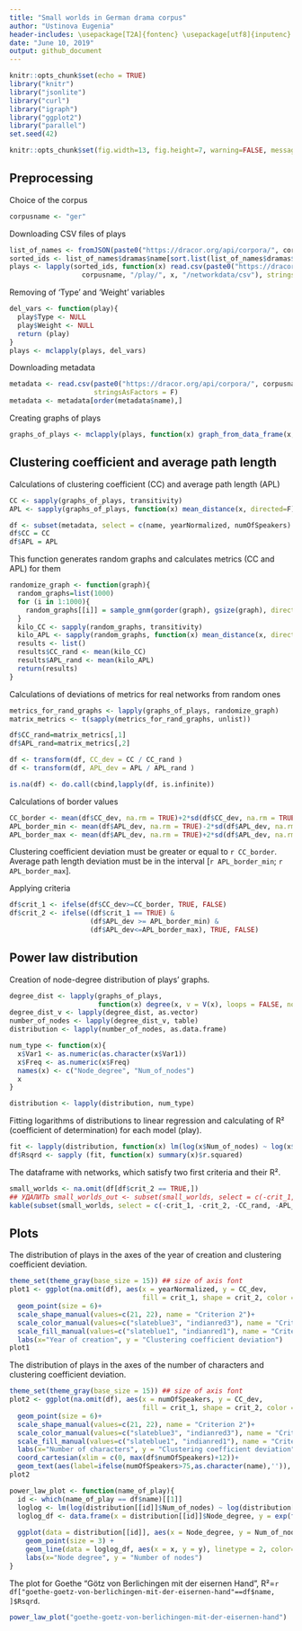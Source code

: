 ```yaml
---
title: "Small worlds in German drama corpus"
author: "Ustinova Eugenia"
header-includes: \usepackage[T2A]{fontenc} \usepackage[utf8]{inputenc}
date: "June 10, 2019"
output: github_document
---
```


```r
knitr::opts_chunk$set(echo = TRUE)
library("knitr")
library("jsonlite")
library("curl")
library("igraph")
library("ggplot2")
library("parallel")
set.seed(42)
```

```r
knitr::opts_chunk$set(fig.width=13, fig.height=7, warning=FALSE, messages=FALSE)
```

## Preprocessing

Choice of the corpus
```r
corpusname <- "ger"
```

Downloading CSV files of plays
```r
list_of_names <- fromJSON(paste0("https://dracor.org/api/corpora/", corpusname))
sorted_ids <- list_of_names$dramas$name[sort.list(list_of_names$dramas$name)]
plays <- lapply(sorted_ids, function(x) read.csv(paste0("https://dracor.org/api/corpora/", 
                  corpusname, "/play/", x, "/networkdata/csv"), stringsAsFactors = F))
```

Removing of 'Type' and 'Weight' variables
```r
del_vars <- function(play){
  play$Type <- NULL
  play$Weight <- NULL
  return (play)
}
plays <- mclapply(plays, del_vars)
```
  
Downloading metadata
```r
metadata <- read.csv(paste0("https://dracor.org/api/corpora/", corpusname, "/metadata.csv"),
                     stringsAsFactors = F)
metadata <- metadata[order(metadata$name),]
```

Creating graphs of plays
```r
graphs_of_plays <- mclapply(plays, function(x) graph_from_data_frame(x, directed = F))
```

## Clustering coefficient and average path length

Calculations of clustering coefficient (CC) and average path length (APL)
```r
CC <- sapply(graphs_of_plays, transitivity)
APL <- sapply(graphs_of_plays, function(x) mean_distance(x, directed=F))

df <- subset(metadata, select = c(name, yearNormalized, numOfSpeakers) )
df$CC = CC
df$APL = APL
```

This function generates random graphs and calculates metrics (CC and APL) for them
```r
randomize_graph <- function(graph){
  random_graphs=list(1000)
  for (i in 1:1000){
    random_graphs[[i]] = sample_gnm(gorder(graph), gsize(graph), directed = F, loops = F)
  }
  kilo_CC <- sapply(random_graphs, transitivity)
  kilo_APL <- sapply(random_graphs, function(x) mean_distance(x, directed=F))
  results <- list()
  results$CC_rand <- mean(kilo_CC)
  results$APL_rand <- mean(kilo_APL)
  return(results)
}
```

Calculations of deviations of metrics for real networks from random ones
```r
metrics_for_rand_graphs <- lapply(graphs_of_plays, randomize_graph)
matrix_metrics <- t(sapply(metrics_for_rand_graphs, unlist))

df$CC_rand=matrix_metrics[,1]
df$APL_rand=matrix_metrics[,2]

df <- transform(df, CC_dev = CC / CC_rand )
df <- transform(df, APL_dev = APL / APL_rand )

is.na(df) <- do.call(cbind,lapply(df, is.infinite))
```

Calculations of border values
```r
CC_border <- mean(df$CC_dev, na.rm = TRUE)+2*sd(df$CC_dev, na.rm = TRUE)
APL_border_min <- mean(df$APL_dev, na.rm = TRUE)-2*sd(df$APL_dev, na.rm = TRUE)
APL_border_max <- mean(df$APL_dev, na.rm = TRUE)+2*sd(df$APL_dev, na.rm = TRUE)
```

Clustering coefficient deviation must be greater or equal to `r CC_border`. Average path length deviation must be in the interval [`r APL_border_min`; `r APL_border_max`].

Applying criteria
```r
df$crit_1 <- ifelse(df$CC_dev>=CC_border, TRUE, FALSE)
df$crit_2 <- ifelse((df$crit_1 == TRUE) &
                    (df$APL_dev >= APL_border_min) & 
                    (df$APL_dev<=APL_border_max), TRUE, FALSE)
```

## Power law distribution

Creation of node-degree distribution of plays' graphs.
```r
degree_dist <- lapply(graphs_of_plays,
                      function(x) degree(x, v = V(x), loops = FALSE, normalized = FALSE))
degree_dist_v <- lapply(degree_dist, as.vector)
number_of_nodes <- lapply(degree_dist_v, table)
distribution <- lapply(number_of_nodes, as.data.frame)

num_type <- function(x){
  x$Var1 <- as.numeric(as.character(x$Var1))
  x$Freq <- as.numeric(x$Freq)
  names(x) <- c("Node_degree", "Num_of_nodes")
  x
}

distribution <- lapply(distribution, num_type)
```

Fitting logarithms of distributions to linear regression and calculating of R² (coefficient of determination) for each model (play).
```r
fit <- lapply(distribution, function(x) lm(log(x$Num_of_nodes) ~ log(x$Node_degree)))
df$Rsqrd <- sapply (fit, function(x) summary(x)$r.squared)
```

The dataframe with networks, which satisfy two first criteria and their R².
```r
small_worlds <- na.omit(df[df$crit_2 == TRUE,])
## УДАЛИТЬ small_worlds_out <- subset(small_worlds, select = c(-crit_1, -crit_2, -CC_rand, -APL_rand))
kable(subset(small_worlds, select = c(-crit_1, -crit_2, -CC_rand, -APL_rand)))
```

## Plots

The distribution of plays in the axes of the year of creation and clustering coefficient deviation.
```r
theme_set(theme_gray(base_size = 15)) ## size of axis font
plot1 <- ggplot(na.omit(df), aes(x = yearNormalized, y = CC_dev, 
                                 fill = crit_1, shape = crit_2, color = crit_1))+
  geom_point(size = 6)+
  scale_shape_manual(values=c(21, 22), name = "Criterion 2")+
  scale_color_manual(values=c("slateblue3", "indianred3"), name = "Criterion 1")+
  scale_fill_manual(values=c("slateblue1", "indianred1"), name = "Criterion 1")+
  labs(x="Year of creation", y = "Clustering coefficient deviation")
plot1
```

The distribution of plays in the axes of the number of characters and clustering coefficient deviation.

```r
theme_set(theme_gray(base_size = 15)) ## size of axis font
plot2 <- ggplot(na.omit(df), aes(x = numOfSpeakers, y = CC_dev, 
                                 fill = crit_1, shape = crit_2, color = crit_1))+
  geom_point(size = 6)+
  scale_shape_manual(values=c(21, 22), name = "Criterion 2")+
  scale_color_manual(values=c("slateblue3", "indianred3"), name = "Criterion 1")+
  scale_fill_manual(values=c("slateblue1", "indianred1"), name = "Criterion 1")+
  labs(x="Number of characters", y = "Clustering coefficient deviation")+
  coord_cartesian(xlim = c(0, max(df$numOfSpeakers)+12))+
  geom_text(aes(label=ifelse(numOfSpeakers>75,as.character(name),'')), hjust=0.5, vjust=1.5, color="black", size=4)
plot2
```

```r
power_law_plot <- function(name_of_play){
  id <- which(name_of_play == df$name)[[1]]
  loglog <- lm(log(distribution[[id]]$Num_of_nodes) ~ log(distribution[[id]]$Node_degree))
  loglog_df <- data.frame(x = distribution[[id]]$Node_degree, y = exp(fitted(loglog)))
  
  ggplot(data = distribution[[id]], aes(x = Node_degree, y = Num_of_nodes))+ 
    geom_point(size = 3) + 
    geom_line(data = loglog_df, aes(x = x, y = y), linetype = 2, color="blue", size = 1)+
    labs(x="Node degree", y = "Number of nodes")
}
```

The plot for Goethe "Götz von Berlichingen mit der eisernen Hand", R²=`r df["goethe-goetz-von-berlichingen-mit-der-eisernen-hand"==df$name, ]$Rsqrd`.
```r
power_law_plot("goethe-goetz-von-berlichingen-mit-der-eisernen-hand")
```